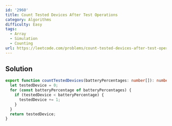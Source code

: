 ```yaml
---
id: '2960'
title: Count Tested Devices After Test Operations
category: Algorithms
difficulty: Easy
tags:
  - Array
  - Simulation
  - Counting
url: https://leetcode.com/problems/count-tested-devices-after-test-operations
---
```


## Solution

```typescript filename="solution.ts" copy
export function countTestedDevices(batteryPercentages: number[]): number {
  let testedDevice = 0;
  for (const batteryPercentage of batteryPercentages) {
    if (testedDevice < batteryPercentage) {
      testedDevice += 1;
    }
  }
  return testedDevice;
}
```

